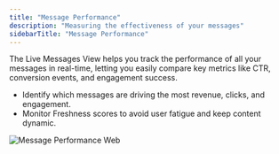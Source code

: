 ```yaml
---
title: "Message Performance"
description: "Measuring the effectiveness of your messages"
sidebarTitle: "Message Performance"
---
```


The Live Messages View helps you track the performance of all your messages in real-time, letting you easily compare key metrics like CTR, conversion events, and engagement success.

- Identify which messages are driving the most revenue, clicks, and engagement.
- Monitor Freshness scores to avoid user fatigue and keep content dynamic.

![Message Performance Web](/images/message_performance.webp)